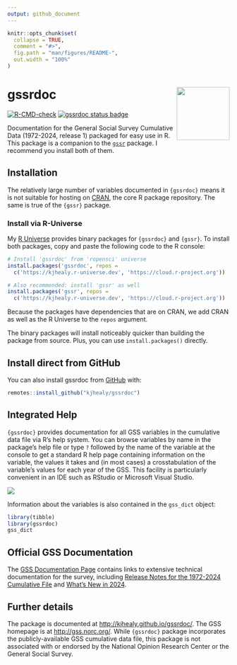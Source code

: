 ```yaml
---
output: github_document
---
```


<!-- README.md is generated from README.Rmd. Please edit that file -->

```r
knitr::opts_chunk$set(
  collapse = TRUE,
  comment = "#>",
  fig.path = "man/figures/README-",
  out.width = "100%"
)
```

# gssrdoc <img src="man/figures/gssrdoc.png" align="right" width="120" />

<!-- badges: start -->
[![R-CMD-check](https://github.com/kjhealy/gssrdoc/actions/workflows/R-CMD-check.yaml/badge.svg)](https://github.com/kjhealy/gssrdoc/actions/workflows/R-CMD-check.yaml)
[![gssrdoc status badge](https://kjhealy.r-universe.dev/badges/gssrdoc)](https://kjhealy.r-universe.dev/gssrdoc)
<!-- badges: end -->

Documentation for the General Social Survey Cumulative Data (1972-2024, release 1) packaged for easy use in R. This package is a companion to the [`gssr`](https://github.com/kjhealy.gssr) package. I recommend you install both of them.

## Installation

The relatively large number of variables documented in `{gssrdoc}` means it is not suitable for hosting on [CRAN](https://cran.r-project.org/), the core R package repository. The same is true of the `{gssr}` package.

### Install via R-Universe

My [R Universe](https://kjhealy.r-universe.dev/) provides binary packages for `{gssrdoc}` and `{gssr}`. To install both packages, copy and paste the following code to the R console:

``` r
# Install 'gssrdoc' from 'ropensci' universe
install.packages('gssrdoc', repos =
  c('https://kjhealy.r-universe.dev', 'https://cloud.r-project.org'))

# Also recommended: install 'gssr' as well
install.packages('gssr', repos =
  c('https://kjhealy.r-universe.dev', 'https://cloud.r-project.org'))
```

Because the packages have dependencies that are on CRAN, we add CRAN as well as the R Universe to the `repos` argument.

The binary packages will install noticeably quicker than building the package from source. Plus, you can use `install.packages()` directly.

## Install direct from GitHub

You can also install gssrdoc from [GitHub](https://github.com/kjhealy/gssrdoc) with:

``` r
remotes::install_github("kjhealy/gssrdoc")
```

## Integrated Help

`{gssrdoc}` provides documentation for all GSS variables in the cumulative data file via R's help system. You can browse variables by name in the package's help file or type `?` followed by the name of the variable at the console to get a standard R help page containing information on the variable, the values it takes and (in most cases) a crosstabulation of the variable's values for each year of the GSS. This facility is particularly convenient in an IDE such as RStudio or Microsoft Visual Studio.

<img src="man/figures/fefam_help.png" />

Information about the variables is also contained in the `gss_dict` object:

``` r 
library(tibble)
library(gssrdoc)
gss_dict
```


## Official GSS Documentation

The [GSS Documentation Page](https://gss.norc.org/us/en/gss/get-documentation.html) contains links to extensive technical documentation for the survey, including [Release Notes for the 1972-2024 Cumulative File](https://gss.norc.org/content/dam/gss/get-documentation/pdf/other/Release%20Notes%207224.pdf) and [What's New in 2024](https://gss.norc.org/content/dam/gss/get-documentation/pdf/other/GSS%202024%20-%20Whats%20New.pdf).



## Further details

The package is documented at <http://kjhealy.github.io/gssrdoc/>. The GSS homepage is at <http://gss.norc.org/>. While `{gssrdoc}` package incorporates the publicly-available GSS cumulative data file, this package is not associated with or endorsed by the National Opinion Research Center or the General Social Survey.
